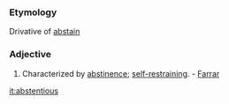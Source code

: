 ===Etymology===
Drivative of [[abstain]]
===Adjective===
#Characterized by [[abstinence]]; [[self-restraining]]. - [[Farrar]]

[[it:abstentious]]